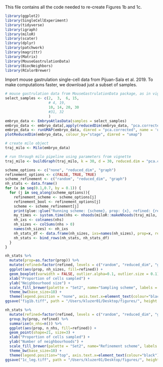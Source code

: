 
This file contains all the code needed to re-create Figures 1b and 1c. 

```r
library(ggplot2)
library(SingleCellExperiment)
library(tidyverse)
library(igraph)
library(miloR)
library(scater)
library(dplyr)
library(patchwork)
library(magrittr)
library(Matrix)
library(MouseGastrulationData)
library(BiocNeighbors)
library(RColorBrewer)
```

Import mouse gastrulation single-cell data from Pijuan-Sala et al. 2019. To make computations faster, we download just a subset of samples. 

```r
# mouse gastrulation data from MouseGastrulationData package, as in vignette
select_samples <- c(2,  3,  6, 15,
                    # 4, 19, 
                    10, 14, 20, 30
                    #31, 32
                    )
embryo_data <- EmbryoAtlasData(samples = select_samples)
embryo_data <- embryo_data[,apply(reducedDim(embryo_data, "pca.corrected"), 1, function(x) !all(is.na(x)))]
embryo_data <- runUMAP(embryo_data, dimred = "pca.corrected", name = 'umap')
plotReducedDim(embryo_data, colour_by="stage", dimred = "umap")

# create milo object
traj_milo <- Milo(embryo_data)

# run through milo pipeline using parameters from vignette
traj_milo <- buildGraph(traj_milo, k = 30, d = 30, reduced.dim = "pca.corrected")
```


```r
scheme_options <- c("none", "reduced_dim", "graph")
refinement_options <- c(FALSE, TRUE, TRUE)
scheme_refinement <- c("random", "reduced_dim", "graph")
nh_stats <- data.frame()
for (x in seq(0.1,0.7, by = 0.1)) {
  for (j in seq_along(scheme_options)){
    refinement_scheme <- scheme_options[j]
    refinement_bool <- refinement_options[j]
    scheme <- scheme_refinement[j]
    print(glue::glue("Running scheme: {scheme}, prop: {x}, refined: {refinement_bool}"))
    my_times <- system.time(nhs <- nhoods(miloR::makeNhoods(traj_milo, prop=x, k=20, reduced_dims = "pca.corrected", d=30, refined = refinement_bool, refinement_scheme = refinement_scheme)))
    nh_ixs <- colnames(nhs)
    nh_sizes <- colSums(nhs > 0)
    names(nh_sizes) <- nh_ixs
    nh_stats_df <- data.frame(nh_sizes, ixs=names(nh_sizes), prop=x, refined = scheme, elapsed_time = my_times[[3]])
    nh_stats <- bind_rows(nh_stats, nh_stats_df)
  }
}
```

```r
nh_stats %>%
  mutate(prop=as.factor(prop)) %>%
  mutate(refined=factor(refined, levels = c("random", "reduced_dim", "graph"))) %>%
  ggplot(aes(prop, nh_sizes, fill=refined)) +
  geom_boxplot(varwidth = FALSE, outlier.alpha=0.1, outlier.size = 0.1) +
  xlab("Proportion of cells sampled") +
  ylab("Neighbourhood size") +
  scale_fill_brewer(palette = "Set2", name="Sampling scheme", labels = c("Random", "Reduced dim", "Graph")) +
  theme_bw(base_size=18) + 
  theme(legend.position = "none", axis.text.x=element_text(colour="black"), axis.text.y=element_text(colour="black"))
ggsave("fig1b.tiff", path = "/Users/kluzer01/Desktop/figures/", height = 4, width = 4.5, device='tiff', dpi=700)

```

```r
nh_stats %>%
  mutate(refined=factor(refined, levels = c("random", "reduced_dim", "graph"))) %>%
  group_by(prop, refined) %>%
  summarise(n_nhs=n()) %>%
  ggplot(aes(prop, n_nhs, fill=refined)) +
  geom_point(shape=21, size=3) + 
  xlab("Proportion of cells sampled") +
  ylab("Number of neighbourhoods") +
  scale_fill_brewer(palette = "Set2", name="Refinement scheme", labels = c("Random", "Reduced dim", "Graph")) +
  theme_bw(base_size=18) + 
  theme(legend.position="top", axis.text.x=element_text(colour="black"), axis.text.y=element_text(colour="black"))
ggsave("1c_leg.tiff", path = "/Users/kluzer01/Desktop/figures/", height = 4, width = 8, device='tiff', dpi=700) 
```